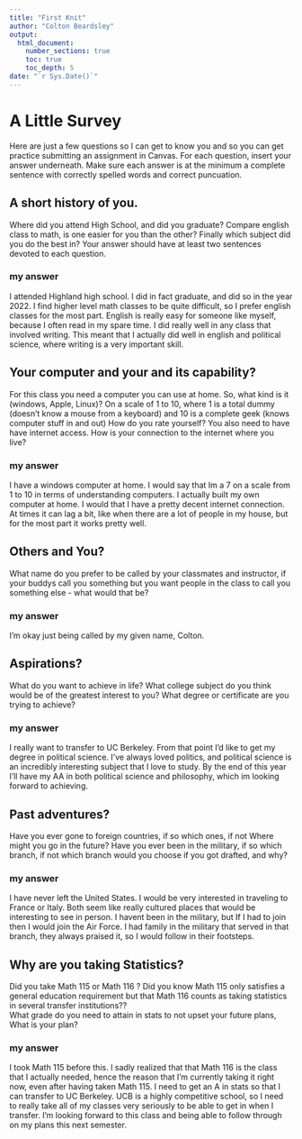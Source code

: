 ```yaml
---
title: "First Knit"
author: "Colton Beardsley"
output: 
  html_document:
    number_sections: true
    toc: true
    toc_depth: 5
date: "`r Sys.Date()`"   
---
```


# A Little Survey

Here are just a few questions so I can get to know you and so you can get practice submitting an assignment in Canvas.  For each question, insert your answer underneath. Make sure each answer is at the minimum a complete sentence with correctly spelled words and correct puncuation. 

## A short history of you.  
Where did you attend High School, and did you graduate? Compare english class to math, is one easier for you than the other? Finally which subject did you do the best in? Your answer should have at least two sentences devoted to each question.  
  
### my answer     
  I attended Highland high school. I did in fact graduate, and did so in the year 2022. I find higher level math classes to be quite difficult, so I prefer english classes for the most part. English is really easy for someone like myself, because I often read in my spare time. I did really well in any class that involved writing. This meant that I actually did well in english and political science, where writing is a very important skill.


## Your computer and your and its capability?  
 For this class  you need a computer you can use at home.  So, what kind is it (windows, Apple, Linux)?  On a scale of 1 to 10, where 1 is a total dummy (doesn't know a mouse from a keyboard) and 10 is a complete geek (knows computer stuff in and out) How do you rate yourself?  You also need to have have internet access. How is your connection to the internet where you live?

### my answer   
  I have a windows computer at home. I would say that Im a 7 on a scale from 1 to 10 in terms of understanding computers. I actually built my own computer at home. I would that I have a pretty decent internet connection. At times it can lag a bit, like when there are a lot of people in my house, but for the most part it works pretty well.
   

## Others and You?   
What name do you prefer to be called by your classmates and instructor, if your buddys call you something but you want people in the class to call you something else - what would that be? 

### my answer     
  I'm okay just being called by my given name, Colton.
   
 




## Aspirations?   
What do you want to achieve in life?  What college subject do you think would be of the greatest interest to you? What degree or certificate are you trying to achieve?

### my answer     
  I really want to transfer to UC Berkeley. From that point I'd like to get my degree in political science. I've always loved politics, and political science is an incredibly interesting subject that I love to study. By the end of this year I'll have my AA in both political science and philosophy, which im looking forward to achieving.
   
 




## Past adventures?  
Have you ever gone to foreign countries, if so which ones, if not Where might you go in the future?  Have you ever been in the military, if so which branch, if not which branch would you choose if you got drafted, and why?

### my answer     
  I have never left the United States. I would be very interested in traveling to France or Italy. Both seem like really cultured places that would be interesting to see in person. I havent been in the military, but If I had to join then I would join the Air Force. I had family in the military that served in that branch, they always praised it, so I would follow in their footsteps.
   
  




## Why are you taking Statistics?  
Did you take Math 115 or Math 116 ?  Did you know Math 115 only satisfies a general education requirement but that Math 116 counts as taking statistics in several transfer institutions??  
What grade do you need to attain in stats to not upset your future plans, What is your plan?  
 

### my answer     
  I took Math 115 before this. I sadly realized that that Math 116 is the class that I actually needed, hence the reason that I'm currently taking it right now, even after having taken Math 115. I need to get an A in stats so that I can transfer to UC Berkeley. UCB is a highly competitive school, so I need to really take all of my classes very seriously to be able to get in when I transfer. I'm looking forward to this class and being able to follow through on my plans this next semester.
   
 






  




